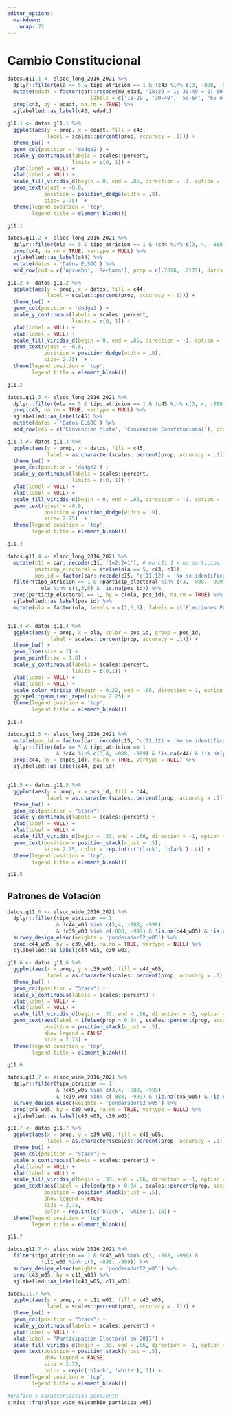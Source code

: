 ```yaml
---
editor_options: 
  markdown: 
    wrap: 72
---
```


# Cambio Constitucional

```r
datos.g11.1 <- elsoc_long_2016_2021 %>% 
  dplyr::filter(ola == 5 & tipo_atricion == 1 & !c43 %in% c(3, -888, -999)) %>% 
  mutate(edadt = factor(car::recode(m0_edad, "18:29 = 1; 30:49 = 2; 50:64 = 3; 65:150 = 4"),
                           labels = c('18-29', '30-49', '50-64', '65 o más'))) %>%
  prop(c43, by = edadt, na.rm = TRUE) %>% 
  sjlabelled::as_label(c43, edadt)
  
g11.1 <- datos.g11.1 %>% 
  ggplot(aes(y = prop, x = edadt, fill = c43, 
             label = scales::percent(prop, accuracy = .1))) +
  theme_bw() + 
  geom_col(position = 'dodge2') +
  scale_y_continuous(labels = scales::percent,
                     limits = c(0, 1)) +
  ylab(label = NULL) +
  xlab(label = NULL) +
  scale_fill_viridis_d(begin = 0, end = .85, direction = -1, option = 'viridis') +
  geom_text(vjust = -0.8,
            position = position_dodge(width = .9),
            size= 2.75)  + 
  theme(legend.position = 'top',
        legend.title = element_blank()) 

g11.1
```

```r

datos.g11.2 <- elsoc_long_2016_2021 %>% 
  dplyr::filter(ola == 5 & tipo_atricion == 1 & !c44 %in% c(3, 4, -888, -999)& !is.na(c44)) %>% 
  prop(c44, na.rm = TRUE, vartype = NULL) %>% 
  sjlabelled::as_label(c44) %>% 
  mutate(datos = 'Datos ELSOC') %>%
  add_row(c44 = c('Apruebo', 'Rechazo'), prop = c(.7828, .2172), datos = c('Datos servel', 'Datos servel'))

g11.2 <- datos.g11.2 %>% 
  ggplot(aes(y = prop, x = datos, fill = c44, 
             label = scales::percent(prop, accuracy = .1))) +
  theme_bw() + 
  geom_col(position = 'dodge2') +
  scale_y_continuous(labels = scales::percent,
                     limits = c(0, 1)) +
  ylab(label = NULL) +
  xlab(label = NULL) +
  scale_fill_viridis_d(begin = 0, end = .85, direction = -1, option = 'viridis') +
  geom_text(vjust = -0.8,
            position = position_dodge(width = .9),
            size= 2.75)  + 
  theme(legend.position = 'top',
        legend.title = element_blank())

g11.2
```

```r
datos.g11.3 <- elsoc_long_2016_2021 %>% 
  dplyr::filter(ola == 5 & tipo_atricion == 1 & !c45 %in% c(3, 4, -888, -999) & !is.na(c45)) %>% 
  prop(c45, na.rm = TRUE, vartype = NULL) %>% 
  sjlabelled::as_label(c45) %>% 
  mutate(datos = 'Datos ELSOC') %>%
  add_row(c45 = c('Convención Mixta', 'Convención Constitucional'), prop = c(.2101, .7899), datos = c('Datos servel', 'Datos servel'))

g11.3 <- datos.g11.3 %>% 
  ggplot(aes(y = prop, x = datos, fill = c45, 
             label = as.character(scales::percent(prop, accuracy = .1)))) +
  theme_bw() + 
  geom_col(position = 'dodge2') +
  scale_y_continuous(labels = scales::percent,
                     limits = c(0, 1)) +
  ylab(label = NULL) +
  xlab(label = NULL) +
  scale_fill_viridis_d(begin = 0, end = .85, direction = -1, option = 'viridis') +
  geom_text(vjust = -0.8,
            position = position_dodge(width = .9),
            size= 2.75)  + 
  theme(legend.position = 'top',
        legend.title = element_blank())

g11.3
```

```r

datos.g11.4 <- elsoc_long_2016_2021 %>% 
  mutate(c11 = car::recode(c11, '1=2;2=1'), # en c11 1 = no participa, a diferencia de c43
         particip_electoral = ifelse(ola == 5, c43, c11),
         pos_id = factor(car::recode(c15, "c(11,12) = 'No se identifica'; c(0,1,2,3,4) = 'Izquierda'; c(5) = 'Centro'; c(6,7,8,9,10) = 'Derecha'"), levels = c('Izquierda', 'Centro', 'Derecha', 'No se identifica'))) %>%
  filter(tipo_atricion == 1 & !particip_electoral %in% c(3, -888, -999) & 
           ola %in% c(1,3,5) & !is.na(pos_id)) %>% 
  prop(particip_electoral == 1, by = c(ola, pos_id), na.rm = TRUE) %>%
  sjlabelled::as_label(pos_id) %>% 
  mutate(ola = factor(ola, levels = c(1,3,5), labels = c('Elecciones Presidenciales\nde 2013', 'Elecciones Presidenciales\nde 2017', 'Plebiscito cambio\nconstitucional')))


g11.4 <- datos.g11.4 %>% 
  ggplot(aes(y = prop, x = ola, color = pos_id, group = pos_id,
              label = scales::percent(prop, accuracy = .1))) +
  theme_bw() +   
  geom_line(size = 1) +
  geom_point(size = 1.8) +
  scale_y_continuous(labels = scales::percent,
                     limits = c(0,1)) +
  ylab(label = NULL) +
  xlab(label = NULL) +
  scale_color_viridis_d(begin = 0.22, end = .66, direction = 1, option = 'viridis') +
  ggrepel::geom_text_repel(size= 2.25) + 
  theme(legend.position = 'top',
        legend.title = element_blank())

g11.4
```

```r
datos.g11.5 <- elsoc_long_2016_2021 %>% 
  mutate(pos_id = factor(car::recode(c15, "c(11,12) = 'No se identifica'; c(0,1,2,3,4) = 'Izquierda'; c(5) = 'Centro'; c(6,7,8,9,10) = 'Derecha'"), levels = c('Izquierda', 'Centro', 'Derecha', 'No se identifica'))) %>%
  dplyr::filter(ola == 5 & tipo_atricion == 1 
                & !c44 %in% c(3,4, -888, -999) & !is.na(c44) & !is.na(pos_id)) %>% 
  prop(c44, by = c(pos_id), na.rm = TRUE, vartype = NULL) %>% 
  sjlabelled::as_label(c44, pos_id) 

  
g11.5 <- datos.g11.5 %>% 
  ggplot(aes(y = prop, x = pos_id, fill = c44, 
             label = as.character(scales::percent(prop, accuracy = .1)))) + 
  theme_bw() + 
  geom_col(position = "Stack") +
  scale_y_continuous(labels = scales::percent) +
  ylab(label = NULL) +
  xlab(label = NULL) +
  scale_fill_viridis_d(begin = .33, end = .66, direction = -1, option = 'viridis') +
  geom_text(position = position_stack(vjust = .5),
            size= 2.75, color = rep.int(c('black', 'black'), 4)) + 
  theme(legend.position = 'top',
        legend.title = element_blank())

g11.5
```

## Patrones de Votación

```r
datos.g11.6 <- elsoc_wide_2016_2021 %>% 
  dplyr::filter(tipo_atricion == 1 
                & !c44_w05 %in% c(3,4, -888, -999)
                & !c39_w03 %in% c(-888, -999) & !is.na(c44_w05) & !is.na(c39_w03)) %>% 
  survey_design_elsoc(weights = 'ponderador02_w05') %>% 
  prop(c44_w05, by = c39_w03, na.rm = TRUE, vartype = NULL) %>% 
  sjlabelled::as_label(c44_w05, c39_w03) 

g11.6 <- datos.g11.6 %>% 
  ggplot(aes(x = prop, y = c39_w03, fill = c44_w05, 
             label = as.character(scales::percent(prop, accuracy = .1)))) + 
  theme_bw() + 
  geom_col(position = "Stack") +
  scale_x_continuous(labels = scales::percent) +
  ylab(label = NULL) +
  xlab(label = NULL) +
  scale_fill_viridis_d(begin = .33, end = .66, direction = -1, option = 'viridis') +
  geom_text(aes(label = ifelse(prop > 0.04 , scales::percent(prop, accuracy = .1),"")),
            position = position_stack(vjust = .5),
            show.legend = FALSE,
            size = 2.75) + 
  theme(legend.position = 'top',
        legend.title = element_blank()) 

g11.6
```

```r
datos.g11.7 <- elsoc_wide_2016_2021 %>% 
  dplyr::filter(tipo_atricion == 1 
                & !c45_w05 %in% c(3,4, -888, -999)
                & !c39_w03 %in% c(-888, -999) & !is.na(c45_w05) & !is.na(c39_w03)) %>% 
  survey_design_elsoc(weights = 'ponderador02_w05') %>% 
  prop(c45_w05, by = c39_w03, na.rm = TRUE, vartype = NULL) %>% 
  sjlabelled::as_label(c45_w05, c39_w03) 

g11.7 <- datos.g11.7 %>% 
  ggplot(aes(x = prop, y = c39_w03, fill = c45_w05, 
             label = as.character(scales::percent(prop, accuracy = .1)))) + 
  theme_bw() + 
  geom_col(position = "Stack") +
  scale_x_continuous(labels = scales::percent) +
  ylab(label = NULL) +
  xlab(label = NULL) +
  scale_fill_viridis_d(begin = .33, end = .66, direction = -1, option = 'viridis') +
  geom_text(aes(label = ifelse(prop > 0.04 , scales::percent(prop, accuracy = .1),"")),
            position = position_stack(vjust = .5),
            show.legend = FALSE,
            size = 2.75,
            color = rep.int(c('black', 'white'), 10)) + 
  theme(legend.position = 'top',
        legend.title = element_blank()) 

g11.7
```

```r
datos.g11.7 <- elsoc_wide_2016_2021 %>% 
  filter(tipo_atricion == 1 & !c43_w05 %in% c(3, -888, -999) & 
           !c11_w03 %in% c(3, -888, -999)) %>% 
  survey_design_elsoc(weights = 'ponderador02_w05') %>% 
  prop(c43_w05, by = c11_w03) %>% 
  sjlabelled::as_label(c43_w05, c11_w03)

datos.11.7 %>% 
  ggplot(aes(y = prop, x = c11_w03, fill = c43_w05, 
             label = scales::percent(prop, accuracy = .1))) + 
  theme_bw() + 
  geom_col(position = "Stack") +
  scale_y_continuous(labels = scales::percent) + 
  ylab(label = NULL) +
  xlab(label = "Participación Electoral en 2017") +
  scale_fill_viridis_d(begin = .33, end = .66, direction = -1, option = 'viridis') + 
  geom_text(position = position_stack(vjust = .5),
            show.legend = FALSE,
            size = 2.75,
            color = rep(c('black', 'white'), 2)) + 
  theme(legend.position = 'top',
        legend.title = element_blank()) 
```

```r
#grafico y caracterización pendiente
sjmisc::frq(elsoc_wide_m1$cambio_participa_w05)
```

